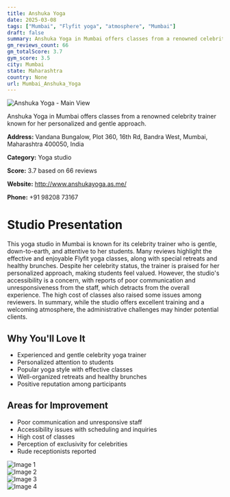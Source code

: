 ```yaml
---
title: Anshuka Yoga
date: 2025-03-08
tags: ["Mumbai", "Flyfit yoga", "atmosphere", "Mumbai"]  
draft: false
summary: Anshuka Yoga in Mumbai offers classes from a renowned celebrity trainer known for her personalized and gentle approach.
gm_reviews_count: 66
gm_totalScore: 3.7
gym_score: 3.5
city: Mumbai
state: Maharashtra
country: None
url: Mumbai_Anshuka_Yoga
---
```


<div className="aspect-[16/9] relative my-8">
  <img 
    src="https://lh5.googleusercontent.com/p/AF1QipO6cyhvHKvXnbsJgpP12TCI8R7woamJH6A79REE=w1920-h1080-k-no"
    alt="Anshuka Yoga - Main View"
    className="object-cover absolute inset-0 w-full h-full rounded-lg"
  />
</div>

Anshuka Yoga in Mumbai offers classes from a renowned celebrity trainer known for her personalized and gentle approach.

**Address:** Vandana Bungalow, Plot 360, 16th Rd, Bandra West, Mumbai, Maharashtra 400050, India

**Category:** Yoga studio

**Score:** 3.7 based on 66 reviews

**Website:** http://www.anshukayoga.as.me/

**Phone:** +91 98208 73167

# Studio Presentation

This yoga studio in Mumbai is known for its celebrity trainer who is gentle, down-to-earth, and attentive to her students. Many reviews highlight the effective and enjoyable Flyfit yoga classes, along with special retreats and healthy brunches. Despite her celebrity status, the trainer is praised for her personalized approach, making students feel valued. However, the studio's accessibility is a concern, with reports of poor communication and unresponsiveness from the staff, which detracts from the overall experience. The high cost of classes also raised some issues among reviewers. In summary, while the studio offers excellent training and a welcoming atmosphere, the administrative challenges may hinder potential clients.

## Why You'll Love It

- Experienced and gentle celebrity yoga trainer
- Personalized attention to students
- Popular yoga style with effective classes
- Well-organized retreats and healthy brunches
- Positive reputation among participants

## Areas for Improvement

- Poor communication and unresponsive staff
- Accessibility issues with scheduling and inquiries
- High cost of classes
- Perception of exclusivity for celebrities
- Rude receptionists reported

<div className="grid grid-cols-1 xl:grid-cols-2 gap-4 my-8">
<div className="aspect-[4/3] relative"><img src="https://lh3.googleusercontent.com/p/AF1QipO3myU5qApqWz4QxwnuAQ_65-lN4-mhJKS6aicG=w1920-h1080-k-no" alt="Image 1" className="object-cover absolute inset-0 w-full h-full rounded-lg" /></div>
<div className="aspect-[4/3] relative"><img src="https://lh5.googleusercontent.com/p/AF1QipNAR9HaPYdZs0mZhKb0tR7qzS5J8po4kTrxgnjg=w1920-h1080-k-no" alt="Image 2" className="object-cover absolute inset-0 w-full h-full rounded-lg" /></div>
<div className="aspect-[4/3] relative"><img src="https://lh5.googleusercontent.com/p/AF1QipO7Pnj336wneFTsgNWYCDSAk7RuBTPYjcWAYL_j=w1920-h1080-k-no" alt="Image 3" className="object-cover absolute inset-0 w-full h-full rounded-lg" /></div>
<div className="aspect-[4/3] relative"><img src="https://streetviewpixels-pa.googleapis.com/v1/thumbnail?panoid=YY0VA1aU0tB-T_hebrT2Pg&cb_client=maps_sv.tactile.gps&w=203&h=100&yaw=292.1091&pitch=0&thumbfov=100" alt="Image 4" className="object-cover absolute inset-0 w-full h-full rounded-lg" /></div>
</div>